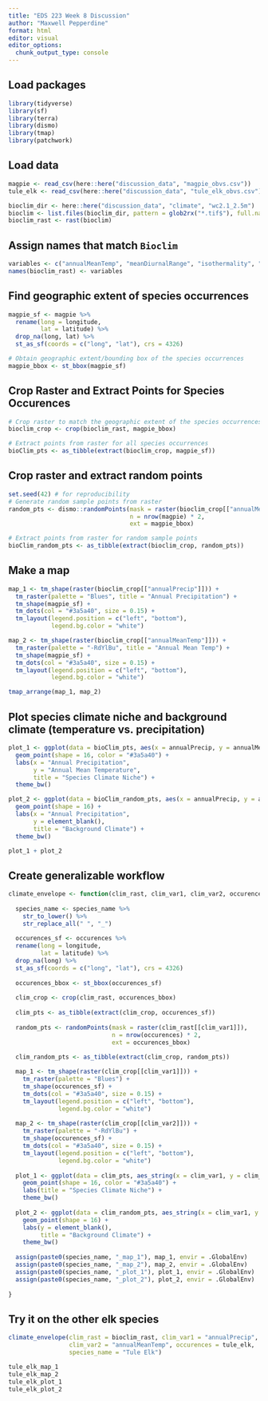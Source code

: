 ```yaml
---
title: "EDS 223 Week 8 Discussion"
author: "Maxwell Pepperdine"
format: html
editor: visual
editor_options: 
  chunk_output_type: console
---
```


## Load packages

```r
library(tidyverse)
library(sf)
library(terra)
library(dismo)
library(tmap)
library(patchwork)
```

## Load data

```r
magpie <- read_csv(here::here("discussion_data", "magpie_obvs.csv"))
tule_elk <- read_csv(here::here("discussion_data", "tule_elk_obvs.csv"))

bioclim_dir <- here::here("discussion_data", "climate", "wc2.1_2.5m")
bioclim <- list.files(bioclim_dir, pattern = glob2rx("*.tif$"), full.names = TRUE)
bioclim_rast <- rast(bioclim)
```

## Assign names that match `Bioclim`

```r
variables <- c("annualMeanTemp", "meanDiurnalRange", "isothermality", "tempSeasonality", "maxTempWarmMonth", "maxTempColdMonth", "tempAnnualRange", "meanTempWetQ", "meanTempDryQ", "meanTempWarmQ", "meanTempColdQ", "annualPrecip", "precipWetMonth", "precipDryMonth", "precipSeasonality", "precipWetQ", "precipDryQ", "precipWarmQ", "precipColdQ")
names(bioclim_rast) <- variables
```

## Find geographic extent of species occurrences

```r
magpie_sf <- magpie %>%
  rename(long = longitude,
         lat = latitude) %>%
  drop_na(long, lat) %>%
  st_as_sf(coords = c("long", "lat"), crs = 4326)

# Obtain geographic extent/bounding box of the species occurrences
magpie_bbox <- st_bbox(magpie_sf)
```

## Crop Raster and Extract Points for Species Occurences

```r
# Crop raster to match the geographic extent of the species occurrences
bioclim_crop <- crop(bioclim_rast, magpie_bbox)
```

```r
# Extract points from raster for all species occurrences
bioClim_pts <- as_tibble(extract(bioclim_crop, magpie_sf))
```

## Crop raster and extract random points

```r
set.seed(42) # for reproducibility
# Generate random sample points from raster
random_pts <- dismo::randomPoints(mask = raster(bioclim_crop[["annualMeanTemp"]]),
                                  n = nrow(magpie) * 2,
                                  ext = magpie_bbox)
```

```r
# Extract points from raster for random sample points
bioClim_random_pts <- as_tibble(extract(bioclim_crop, random_pts))
```

## Make a map

```r
map_1 <- tm_shape(raster(bioclim_crop[["annualPrecip"]])) +
  tm_raster(palette = "Blues", title = "Annual Precipitation") +
  tm_shape(magpie_sf) +
  tm_dots(col = "#3a5a40", size = 0.15) +
  tm_layout(legend.position = c("left", "bottom"),
            legend.bg.color = "white")

map_2 <- tm_shape(raster(bioclim_crop[["annualMeanTemp"]])) +
  tm_raster(palette = "-RdYlBu", title = "Annual Mean Temp") +
  tm_shape(magpie_sf) +
  tm_dots(col = "#3a5a40", size = 0.15) +
  tm_layout(legend.position = c("left", "bottom"),
            legend.bg.color = "white")

tmap_arrange(map_1, map_2)
```

## Plot species climate niche and background climate (temperature vs. precipitation)

```r
plot_1 <- ggplot(data = bioClim_pts, aes(x = annualPrecip, y = annualMeanTemp)) +
  geom_point(shape = 16, color = "#3a5a40") +
  labs(x = "Annual Precipitation",
       y = "Annual Mean Temperature", 
       title = "Species Climate Niche") +
  theme_bw()

plot_2 <- ggplot(data = bioClim_random_pts, aes(x = annualPrecip, y = annualMeanTemp)) +
  geom_point(shape = 16) +
  labs(x = "Annual Precipitation",
       y = element_blank(), 
       title = "Background Climate") +
  theme_bw()

plot_1 + plot_2
```

## Create generalizable workflow 

```r
climate_envelope <- function(clim_rast, clim_var1, clim_var2, occurences, species_name){
  
  species_name <- species_name %>%
    str_to_lower() %>%
    str_replace_all(" ", "_")
  
  occurences_sf <- occurences %>%
  rename(long = longitude,
         lat = latitude) %>%
  drop_na(long) %>%
  st_as_sf(coords = c("long", "lat"), crs = 4326)
  
  occurences_bbox <- st_bbox(occurences_sf)
  
  clim_crop <- crop(clim_rast, occurences_bbox)
  
  clim_pts <- as_tibble(extract(clim_crop, occurences_sf))
  
  random_pts <- randomPoints(mask = raster(clim_rast[[clim_var1]]),
                             n = nrow(occurences) * 2,
                             ext = occurences_bbox)

  clim_random_pts <- as_tibble(extract(clim_crop, random_pts))
  
  map_1 <- tm_shape(raster(clim_crop[[clim_var1]])) +
    tm_raster(palette = "Blues") +
    tm_shape(occurences_sf) +
    tm_dots(col = "#3a5a40", size = 0.15) +
    tm_layout(legend.position = c("left", "bottom"),
              legend.bg.color = "white")
  
  map_2 <- tm_shape(raster(clim_crop[[clim_var2]])) +
    tm_raster(palette = "-RdYlBu") +
    tm_shape(occurences_sf) +
    tm_dots(col = "#3a5a40", size = 0.15) +
    tm_layout(legend.position = c("left", "bottom"),
              legend.bg.color = "white")
  
  plot_1 <- ggplot(data = clim_pts, aes_string(x = clim_var1, y = clim_var2)) +
    geom_point(shape = 16, color = "#3a5a40") +
    labs(title = "Species Climate Niche") +
    theme_bw()
  
  plot_2 <- ggplot(data = clim_random_pts, aes_string(x = clim_var1, y = clim_var2)) +
    geom_point(shape = 16) +
    labs(y = element_blank(), 
         title = "Background Climate") +
    theme_bw()
  
  assign(paste0(species_name, "_map_1"), map_1, envir = .GlobalEnv)
  assign(paste0(species_name, "_map_2"), map_2, envir = .GlobalEnv)
  assign(paste0(species_name, "_plot_1"), plot_1, envir = .GlobalEnv)
  assign(paste0(species_name, "_plot_2"), plot_2, envir = .GlobalEnv)
  
}
```

## Try it on the other elk species

```r
climate_envelope(clim_rast = bioclim_rast, clim_var1 = "annualPrecip", 
                 clim_var2 = "annualMeanTemp", occurences = tule_elk, 
                 species_name = "Tule Elk")

tule_elk_map_1
tule_elk_map_2
tule_elk_plot_1
tule_elk_plot_2
```














